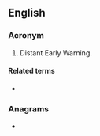 {{also|dew|dew-}}
==English==

===Acronym===
{{rfc-header|lang=en|Acronym}}
{{head|en|acronym}}

# Distant Early Warning.

====Related terms====
* {{l|en|DEW line}}

===Anagrams===
* {{anagrams|en|a=dew|Wed|Wed.|we'd|wed}}